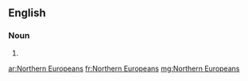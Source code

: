 ==English==

===Noun===
{{head|en|plural|head=[[northern|Northern]] [[Europeans]]}}

# {{plural of|Northern European|lang=en|nocat=1}}

[[ar:Northern Europeans]]
[[fr:Northern Europeans]]
[[mg:Northern Europeans]]